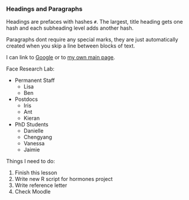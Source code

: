 ### Headings and Paragraphs

Headings are prefaces with hashes `#`. The largest, title heading gets one hash 
and each subheading level adds another hash. 

Paragraphs dont require any special marks, they are just automatically created 
when you skip a line between blocks of text.


I can link to [Google](http://google.com) or to [my own main page](index.html).

Face Research Lab:

* Permanent Staff
    * Lisa
    * Ben
* Postdocs
    * Iris
    * Ant
    * Kieran
* PhD Students
    * Danielle
    * Chengyang 
    * Vanessa
    * Jaimie

Things I need to do:

1. Finish this lesson
1. Write new R script for hormones project
1. Write reference letter
1. Check Moodle
